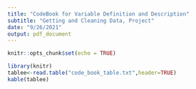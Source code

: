 ```yaml
---
title: "CodeBook for Variable Definition and Description"
subtitle: "Getting and Cleaning Data, Project"
date: "9/26/2021"
output: pdf_document
---
```


```r
knitr::opts_chunk$set(echo = TRUE)
```


```r
library(knitr)
tablee<-read.table("code_book_table.txt",header=TRUE)
kable(tablee)
```

